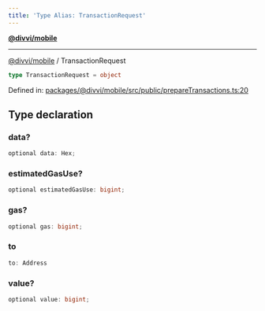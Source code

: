 ```yaml
---
title: 'Type Alias: TransactionRequest'
---
```

[**@divvi/mobile**](../README)

---

[@divvi/mobile](../README) / TransactionRequest
```ts
type TransactionRequest = object
```

Defined in: [packages/@divvi/mobile/src/public/prepareTransactions.ts:20](https://github.com/divvi-xyz/divvi-mobile/blob/main/packages/@divvi/mobile/src/public/prepareTransactions.ts#L20)

## Type declaration

### data?

```ts
optional data: Hex;
```

### estimatedGasUse?

```ts
optional estimatedGasUse: bigint;
```

### gas?

```ts
optional gas: bigint;
```

### to

```ts
to: Address
```

### value?

```ts
optional value: bigint;
```



<EditPage editUrl="https://github.com/divvi-xyz/divvi-mobile/edit/main/docs/reference/type-aliases/TransactionRequest.md" lastModified="2025-02-26T15:11:01.000Z" />